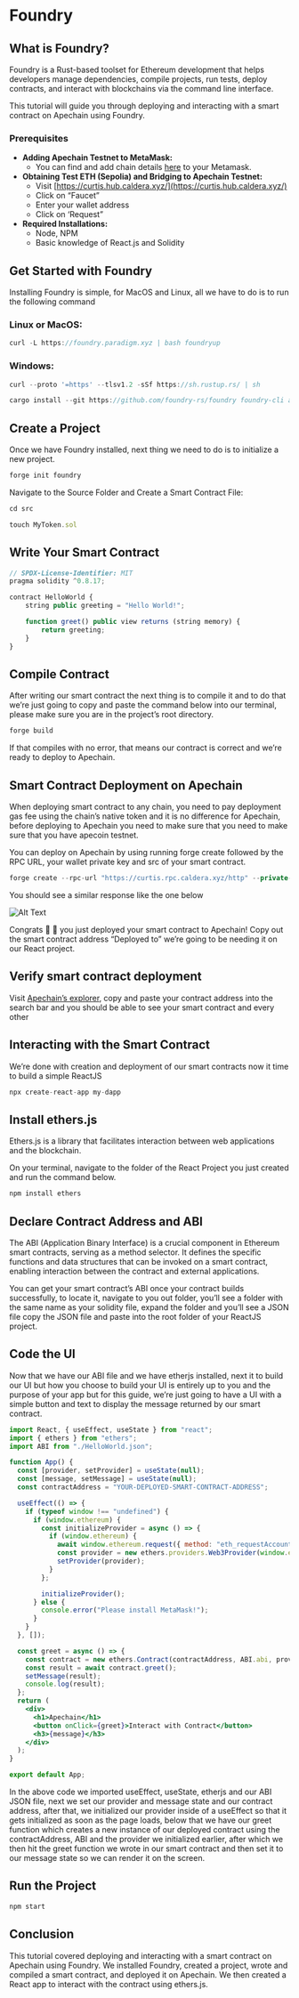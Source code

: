 # Foundry
## What is Foundry?


Foundry is a Rust-based toolset for Ethereum development that helps developers manage dependencies, compile projects, run tests, deploy contracts, and interact with blockchains via the command line interface.

This tutorial will guide you through deploying and interacting with a smart contract on Apechain using Foundry.

### **Prerequisites**

- **Adding Apechain Testnet to MetaMask:**
    - You can find and add chain details [here](https://curtis.hub.caldera.xyz/) to your Metamask.
- **Obtaining Test ETH (Sepolia) and Bridging to Apechain Testnet:**
    - Visit [https://curtis.hub.caldera.xyz/](https://curtis.hub.caldera.xyz/)
    - Click on “Faucet”
    - Enter your wallet address
    - Click on ‘Request”
- **Required Installations:**
    - Node, NPM
    - Basic knowledge of React.js and Solidity

## Get Started with Foundry

Installing Foundry is simple, for MacOS and Linux, all we have to do is to run the following command

### **Linux or MacOS:**

```jsx
curl -L https://foundry.paradigm.xyz | bash foundryup
```

### Windows:

```jsx
curl --proto '=https' --tlsv1.2 -sSf https://sh.rustup.rs/ | sh

cargo install --git https://github.com/foundry-rs/foundry foundry-cli anvil --bins --locked
```

## **Create a Project**

Once we have Foundry installed, next thing we need to do is to initialize a new project.

```jsx
forge init foundry
```

Navigate to the Source Folder and Create a Smart Contract File:

```jsx
cd src

touch MyToken.sol
```

## **Write Your Smart Contract**

```jsx
// SPDX-License-Identifier: MIT
pragma solidity ^0.8.17;

contract HelloWorld {
    string public greeting = "Hello World!";

    function greet() public view returns (string memory) {
        return greeting;
    }
}
```

## **Compile Contract**

After writing our smart contract the next thing is to compile it and to do that we’re just going to copy and paste the command below into our terminal, please make sure you are in the project’s root directory.

```jsx
forge build
```

If that compiles with no error, that means our contract is correct and we’re ready to deploy to Apechain.

## **Smart Contract Deployment on Apechain**

When deploying smart contract to any chain, you need to pay deployment gas fee using the chain’s native token and it is no difference for Apechain, before deploying to Apechain you need to make sure that you need to make sure that you have apecoin testnet.

You can deploy on Apechain by using running forge create followed by the RPC URL, your wallet private key and src of your smart contract.

```jsx
forge create --rpc-url "https://curtis.rpc.caldera.xyz/http" --private-key `your-private-key` FileName.sol:ContractName
```

You should see a similar response like the one below

![Alt Text](../../images/foundry-terminal.png)

Congrats 🎉 🎊  you just deployed your smart contract to Apechain! Copy out the smart contract address “Deployed to” we’re going to be needing it on our React project.

## **Verify smart contract deployment**

Visit [Apechain’s explorer](https://curtis.explorer.caldera.xyz/), copy and paste your contract address into the search bar and you should be able to see your smart contract and every other

## Interacting with the Smart Contract

We’re done with creation and deployment of our smart contracts now it time to build a simple ReactJS 

```jsx
npx create-react-app my-dapp
```

## **Install ethers.js**

Ethers.js is a library that facilitates interaction between web applications and the blockchain.

On your terminal, navigate to the folder of the React Project you just created and run the command below.

```jsx
npm install ethers
```

## **Declare Contract Address and ABI**

The ABI (Application Binary Interface) is a crucial component in Ethereum smart contracts, serving as a method selector. It defines the specific functions and data structures that can be invoked on a smart contract, enabling interaction between the contract and external applications.

You can get your smart contract’s ABI once your contract builds successfully, to locate it, navigate to you out folder, you’ll see a folder with the same name as your solidity file, expand the folder and you’ll see a JSON file copy the JSON file and paste into the root folder of your ReactJS project.

## **Code the UI**

Now that we have our ABI file and we have etherjs installed, next it to build our UI but how you choose to build your UI is entirely up to you and the purpose of your app but for this guide, we’re just going to have a UI with a simple button and text to display the message returned by our smart contract.

```jsx
import React, { useEffect, useState } from "react";
import { ethers } from "ethers";
import ABI from "./HelloWorld.json";

function App() {
  const [provider, setProvider] = useState(null);
  const [message, setMessage] = useState(null);
  const contractAddress = "YOUR-DEPLOYED-SMART-CONTRACT-ADDRESS";

  useEffect(() => {
    if (typeof window !== "undefined") {
      if (window.ethereum) {
        const initializeProvider = async () => {
          if (window.ethereum) {
            await window.ethereum.request({ method: "eth_requestAccounts" });
            const provider = new ethers.providers.Web3Provider(window.ethereum);
            setProvider(provider);
          }
        };

        initializeProvider();
      } else {
        console.error("Please install MetaMask!");
      }
    }
  }, []);

  const greet = async () => {
    const contract = new ethers.Contract(contractAddress, ABI.abi, provider);
    const result = await contract.greet();
    setMessage(result);
    console.log(result);
  };
  return (
    <div>
      <h1>Apechain</h1>
      <button onClick={greet}>Interact with Contract</button>
      <h3>{message}</h3>
    </div>
  );
}

export default App;
```

In the above code we imported useEffect, useState, etherjs and our ABI JSON file, next we set our provider and message state and our contract address, after that, we initialized our provider inside of a useEffect so that it gets initialized as soon as the page loads, below that we have our greet function which creates a new instance of our deployed contract using the contractAddress, ABI and the provider we initialized earlier, after which we then hit the greet function we wrote in our smart contract and then set it to our message state so we can render it on the screen.

## **Run the Project**

```jsx
npm start
```

## **Conclusion**

This tutorial covered deploying and interacting with a smart contract on Apechain using Foundry. We installed Foundry, created a project, wrote and compiled a smart contract, and deployed it on Apechain. We then created a React app to interact with the contract using ethers.js.

